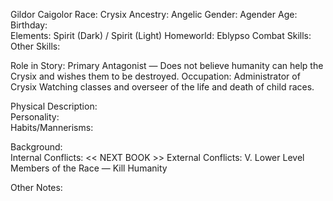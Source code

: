 Gildor Caigolor
Race:		Crysix
Ancestry:		Angelic
Gender:		Agender
Age:		
Birthday:		
Elements:		Spirit (Dark) / Spirit (Light)
Homeworld:		Eblypso
Combat Skills:		
Other Skills:		
     	
Role in Story:		Primary Antagonist — Does not believe humanity can help the Crysix and wishes them to be destroyed.
Occupation:		Administrator of Crysix Watching classes and overseer of the life and death of child races.
     	
Physical Description:		
Personality:		
Habits/Mannerisms:		
      	
Background:		
Internal Conflicts:		<< NEXT BOOK >>
External Conflicts:	 	V. Lower Level Members of the Race — Kill Humanity
      	
Other Notes:		

